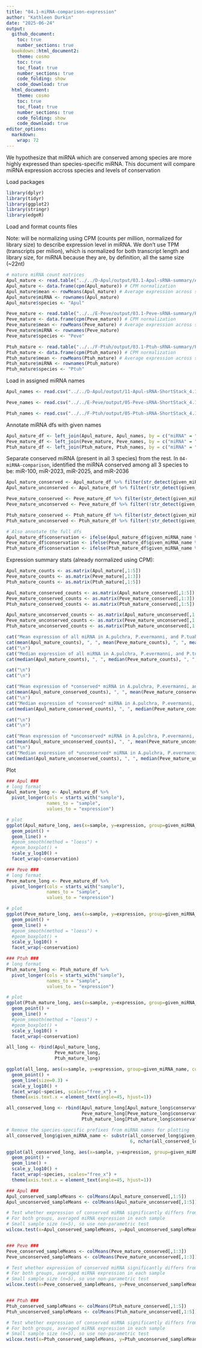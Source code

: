 ```yaml
---
title: "04.1-miRNA-comparison-expression"
author: "Kathleen Durkin"
date: "2025-06-24"
output: 
  github_document:
    toc: true
    number_sections: true
  bookdown::html_document2:
    theme: cosmo
    toc: true
    toc_float: true
    number_sections: true
    code_folding: show
    code_download: true
  html_document:
    theme: cosmo
    toc: true
    toc_float: true
    number_sections: true
    code_folding: show
    code_download: true
editor_options: 
  markdown: 
    wrap: 72
---
```


We hypothesize that miRNA which are conserved among species are more highly expressed than species-specific miRNA. This document will compare miRNA expression accross species and levels of conservation

Load packages
```r
library(dplyr)
library(tidyr)
library(ggplot2)
library(stringr)
library(edgeR)
```


Load and format counts files

Note: will be normalizing using CPM (counts per million, normalized for library size) to describe expression level in miRNA. We don't use TPM (transcripts per milion), which is normalized for both transcript length and library size, for miRNA because they are, by definition, all the same size (~22nt)

```r
# mature miRNA count matrices
Apul_mature <- read.table("../../D-Apul/output/03.1-Apul-sRNA-summary/Apul_miRNA_ShortStack_counts_formatted.txt")
Apul_mature <- data.frame(cpm(Apul_mature)) # CPM normalization
Apul_mature$mean <- rowMeans(Apul_mature) # Average expression across samples
Apul_mature$miRNA <- rownames(Apul_mature)
Apul_mature$species <- "Apul"

Peve_mature <- read.table("../../E-Peve/output/03.1-Peve-sRNA-summary/Peve_miRNA_ShortStack_counts_formatted.txt")
Peve_mature <- data.frame(cpm(Peve_mature)) # CPM normalization
Peve_mature$mean <- rowMeans(Peve_mature) # Average expression across samples
Peve_mature$miRNA <- rownames(Peve_mature)
Peve_mature$species <- "Peve"

Ptuh_mature <- read.table("../../F-Ptuh/output/03.1-Ptuh-sRNA-summary/Ptuh_miRNA_ShortStack_counts_formatted.txt")
Ptuh_mature <- data.frame(cpm(Ptuh_mature)) # CPM normalization
Ptuh_mature$mean <- rowMeans(Ptuh_mature) # Average expression across samples
Ptuh_mature$miRNA <- rownames(Ptuh_mature)
Ptuh_mature$species <- "Ptuh"

```


Load in assigned miRNA names
```r
Apul_names <- read.csv("../../D-Apul/output/11-Apul-sRNA-ShortStack_4.1.0-pulchra_genome/ShortStack_out/Apul_Results_mature_named_miRNAs.csv") %>% select(Name, given_miRNA_name)

Peve_names <- read.csv("../../E-Peve/output/05-Peve-sRNA-ShortStack_4.1.0/ShortStack_out/Peve_Results_mature_named_miRNAs.csv") %>% select(Name, given_miRNA_name)

Ptuh_names <- read.csv("../../F-Ptuh/output/05-Ptuh-sRNA-ShortStack_4.1.0/ShortStack_out/Ptuh_Results_mature_named_miRNAs.csv") %>% select(Name, given_miRNA_name)
```

Annotate miRNA dfs with given names
```r
Apul_mature_df <- left_join(Apul_mature, Apul_names, by = c("miRNA" = "Name"))
Peve_mature_df <- left_join(Peve_mature, Peve_names, by = c("miRNA" = "Name"))
Ptuh_mature_df <- left_join(Ptuh_mature, Ptuh_names, by = c("miRNA" = "Name"))
```

Separate conserved miRNA (present in all 3 species) from the rest. In `04-miRNA-comparison`, identified the miRNA conserved among all 3 species to be: miR-100, miR-2023, miR-2025, and miR-2036
```r
Apul_mature_conserved <- Apul_mature_df %>% filter(str_detect(given_miRNA_name, "mir-100|mir-2023|mir-2025|mir-2036"))
Apul_mature_unconserved <- Apul_mature_df %>% filter(!str_detect(given_miRNA_name, "mir-100|mir-2023|mir-2025|mir-2036"))

Peve_mature_conserved <- Peve_mature_df %>% filter(str_detect(given_miRNA_name, "mir-100|mir-2023|mir-2025|mir-2036"))
Peve_mature_unconserved <- Peve_mature_df %>% filter(!str_detect(given_miRNA_name, "mir-100|mir-2023|mir-2025|mir-2036"))

Ptuh_mature_conserved <- Ptuh_mature_df %>% filter(str_detect(given_miRNA_name, "mir-100|mir-2023|mir-2025|mir-2036"))
Ptuh_mature_unconserved <- Ptuh_mature_df %>% filter(!str_detect(given_miRNA_name, "mir-100|mir-2023|mir-2025|mir-2036"))

# Also annotate the full dfs
Apul_mature_df$conservation <- ifelse(Apul_mature_df$given_miRNA_name %in% Apul_mature_conserved$given_miRNA_name, "conserved", "unconserved")
Peve_mature_df$conservation <- ifelse(Peve_mature_df$given_miRNA_name %in% Peve_mature_conserved$given_miRNA_name, "conserved", "unconserved")
Ptuh_mature_df$conservation <- ifelse(Ptuh_mature_df$given_miRNA_name %in% Ptuh_mature_conserved$given_miRNA_name, "conserved", "unconserved")
```


Expression summary stats (already normalized using CPM):
```r
Apul_mature_counts <- as.matrix(Apul_mature[,1:5])
Peve_mature_counts <- as.matrix(Peve_mature[,1:3])
Ptuh_mature_counts <- as.matrix(Ptuh_mature[,1:5])

Apul_mature_conserved_counts <- as.matrix(Apul_mature_conserved[,1:5])
Peve_mature_conserved_counts <- as.matrix(Peve_mature_conserved[,1:3])
Ptuh_mature_conserved_counts <- as.matrix(Ptuh_mature_conserved[,1:5])

Apul_mature_unconserved_counts <- as.matrix(Apul_mature_unconserved[,1:5])
Peve_mature_unconserved_counts <- as.matrix(Peve_mature_unconserved[,1:3])
Ptuh_mature_unconserved_counts <- as.matrix(Ptuh_mature_unconserved[,1:5])
```

```r
cat("Mean expression of all miRNA in A.pulchra, P.evermanni, and P.tuahiniensis:  ")
cat(mean(Apul_mature_counts), ", ", mean(Peve_mature_counts), ", ", mean(Ptuh_mature_counts))
cat("\n")
cat("Median expression of all miRNA in A.pulchra, P.evermanni, and P.tuahiniensis:  ")
cat(median(Apul_mature_counts), ", ", median(Peve_mature_counts), ", ", median(Ptuh_mature_counts))

cat("\n")
cat("\n")

cat("Mean expression of *conserved* miRNA in A.pulchra, P.evermanni, and P.tuahiniensis:  ")
cat(mean(Apul_mature_conserved_counts), ", ", mean(Peve_mature_conserved_counts), ", ", mean(Ptuh_mature_conserved_counts))
cat("\n")
cat("Median expression of *conserved* miRNA in A.pulchra, P.evermanni, and P.tuahiniensis:  ")
cat(median(Apul_mature_conserved_counts), ", ", median(Peve_mature_conserved_counts), ", ", median(Ptuh_mature_conserved_counts))

cat("\n")
cat("\n")

cat("Mean expression of *unconserved* miRNA in A.pulchra, P.evermanni, and P.tuahiniensis:  ")
cat(mean(Apul_mature_unconserved_counts), ", ", mean(Peve_mature_unconserved_counts), ", ", mean(Ptuh_mature_unconserved_counts))
cat("\n")
cat("Median expression of *unconserved* miRNA in A.pulchra, P.evermanni, and P.tuahiniensis:  ")
cat(median(Apul_mature_unconserved_counts), ", ", median(Peve_mature_unconserved_counts), ", ", median(Ptuh_mature_unconserved_counts))

```

Plot
```r
### Apul ###
# long format
Apul_mature_long <- Apul_mature_df %>%
  pivot_longer(cols = starts_with("sample"), 
               names_to = "sample", 
               values_to = "expression")

# plot
ggplot(Apul_mature_long, aes(x=sample, y=expression, group=given_miRNA_name, color=given_miRNA_name)) +
  geom_point() + 
  geom_line() +
  #geom_smooth(method = "loess") +
  #geom_boxplot() +
  scale_y_log10() +
  facet_wrap(~conservation)

### Peve ###
# long format
Peve_mature_long <- Peve_mature_df %>%
  pivot_longer(cols = starts_with("sample"), 
               names_to = "sample", 
               values_to = "expression")

# plot
ggplot(Peve_mature_long, aes(x=sample, y=expression, group=given_miRNA_name, color=given_miRNA_name)) +
  geom_point() + 
  geom_line() +
  #geom_smooth(method = "loess") +
  #geom_boxplot() +
  scale_y_log10() +
  facet_wrap(~conservation)

### Ptuh ###
# long format
Ptuh_mature_long <- Ptuh_mature_df %>%
  pivot_longer(cols = starts_with("sample"), 
               names_to = "sample", 
               values_to = "expression")

# plot
ggplot(Ptuh_mature_long, aes(x=sample, y=expression, group=given_miRNA_name, color=given_miRNA_name)) +
  geom_point() + 
  geom_line() +
  #geom_smooth(method = "loess") +
  #geom_boxplot() +
  scale_y_log10() +
  facet_wrap(~conservation)

```

```r
all_long <- rbind(Apul_mature_long, 
                  Peve_mature_long, 
                  Ptuh_mature_long)

ggplot(all_long, aes(x=sample, y=expression, group=given_miRNA_name, color=conservation)) +
  geom_point() + 
  geom_line(size=0.3) +
  scale_y_log10() +
  facet_wrap(~species, scales="free_x") +
  theme(axis.text.x = element_text(angle=45, hjust=1))

```


```r
all_conserved_long <- rbind(Apul_mature_long[Apul_mature_long$conservation == "conserved",], 
                            Peve_mature_long[Peve_mature_long$conservation == "conserved",], 
                            Ptuh_mature_long[Ptuh_mature_long$conservation == "conserved",])

# Remove the species-specific prefixes from miRNA names for plotting
all_conserved_long$given_miRNA_name <- substr(all_conserved_long$given_miRNA_name, 
                                              6, nchar(all_conserved_long$given_miRNA_name))

ggplot(all_conserved_long, aes(x=sample, y=expression, group=given_miRNA_name, color=given_miRNA_name)) +
  geom_point() + 
  geom_line() +
  scale_y_log10() +
  facet_wrap(~species, scales="free_x") +
  theme(axis.text.x = element_text(angle=45, hjust=1))
```


```r
### Apul ###
Apul_conserved_sampleMeans <- colMeans(Apul_mature_conserved[,1:5])
Apul_unconserved_sampleMeans <- colMeans(Apul_mature_unconserved[,1:5])

# Test whether expression of conserved miRNA significantly differs from unconserved
# For both groups, averaged miRNA expression in each sample
# Small sample size (n=5), so use non-parametric test
wilcox.test(x=Apul_conserved_sampleMeans, y=Apul_unconserved_sampleMeans, paired=TRUE)


### Peve ###
Peve_conserved_sampleMeans <- colMeans(Peve_mature_conserved[,1:3])
Peve_unconserved_sampleMeans <- colMeans(Peve_mature_unconserved[,1:3])

# Test whether expression of conserved miRNA significantly differs from unconserved
# For both groups, averaged miRNA expression in each sample
# Small sample size (n=5), so use non-parametric test
wilcox.test(x=Peve_conserved_sampleMeans, y=Peve_unconserved_sampleMeans, paired=TRUE)


### Ptuh ###
Ptuh_conserved_sampleMeans <- colMeans(Ptuh_mature_conserved[,1:5])
Ptuh_unconserved_sampleMeans <- colMeans(Ptuh_mature_unconserved[,1:5])

# Test whether expression of conserved miRNA significantly differs from unconserved
# For both groups, averaged miRNA expression in each sample
# Small sample size (n=5), so use non-parametric test
wilcox.test(x=Ptuh_conserved_sampleMeans, y=Ptuh_unconserved_sampleMeans, paired=TRUE)
```


